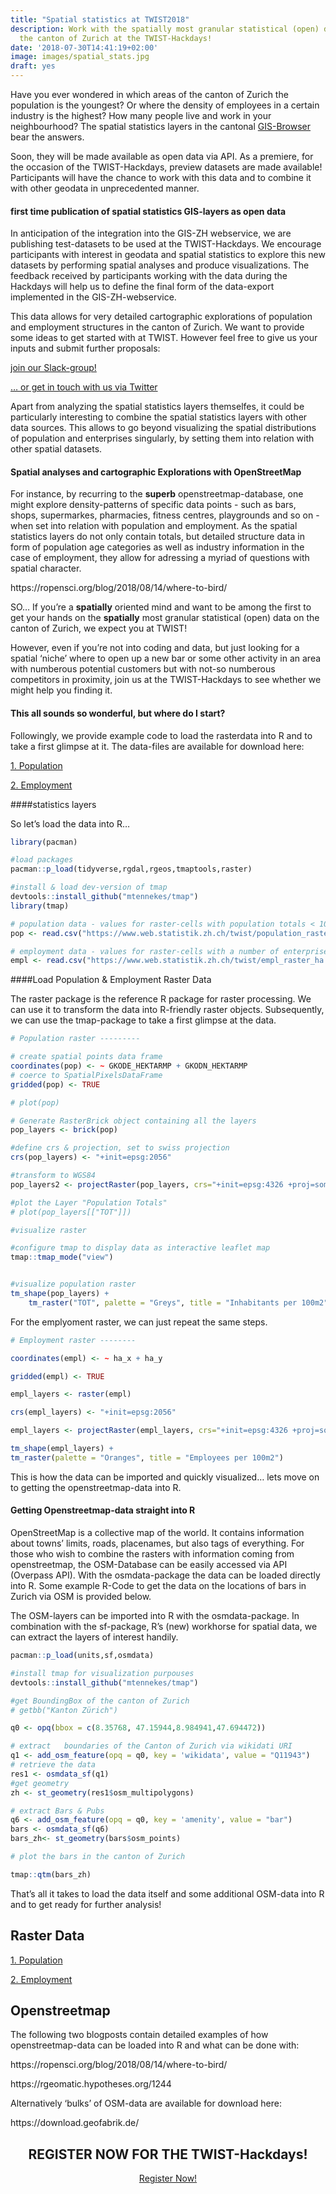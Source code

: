 ```yaml
---
title: "Spatial statistics at TWIST2018"
description: Work with the spatially most granular statistical (open) data on
  the canton of Zurich at the TWIST-Hackdays!
date: '2018-07-30T14:41:19+02:00'
image: images/spatial_stats.jpg
draft: yes
---
```


Have you ever wondered in which areas of the canton of Zurich the population is the youngest? Or where the density of employees in a certain industry is the highest? How many people live and work in your neighbourhood? The spatial statistics layers in the cantonal [GIS-Browser](https://maps.zh.ch/) bear the answers.

Soon, they will be made available as open data via API. As a premiere, for the occasion of the TWIST-Hackdays, preview datasets are made available! Participants will have the chance to work with this data and to combine it with other geodata in unprecedented manner.

#### first time publication of spatial statistics GIS-layers as open data

In anticipation of the integration into the GIS-ZH webservice, we are publishing test-datasets to be used at the TWIST-Hackdays. We encourage participants with interest in geodata and spatial statistics to explore this new datasets by performing spatial analyses and produce visualizations. The feedback received by participants working with the data during the Hackdays will help us to define the final form of the data-export implemented in the GIS-ZH-webservice. 

This data allows for very detailed cartographic explorations of population and employment structures in the canton of Zurich. We want to provide some ideas to get started with at TWIST. However feel free to give us your inputs and submit further proposals:

[join our Slack-group!](https://join.slack.com/t/twist2018/shared_invite/enQtMzkwNzkzNDg1MDkzLTY0ZDFmYWFjODViZmVmNGUyNzBjMDQxYTU3MGEyYmY4YmViYzAzNzA1NTFiMWYyZTAyOWJmYWU2Y2FhZjkwYmM)

[... or get in touch with us via Twitter](https://twitter.com/TWIST2018)

Apart from analyzing the spatial statistics layers themselfes, it could be particularly interesting to combine the spatial statistics layers with other data sources. This allows to go beyond visualizing the spatial distributions of population and enterprises singularly, by setting them into relation with other spatial datasets. 

#### Spatial analyses and cartographic Explorations with OpenStreetMap

For instance, by recurring to the **superb** openstreetmap-database, one might explore density-patterns of specific data points - such as bars, shops, supermarkes, pharmacies, fitness centres, playgrounds and so on - when set into relation with population and employment. As the spatial statistics layers do not only contain totals, but detailed structure data in form of population age categories as well as industry information in the case of employment, they allow for adressing a myriad of questions with spatial character.


https://ropensci.org/blog/2018/08/14/where-to-bird/

SO... If you're a **spatially** oriented mind and want to be among the first to get your hands on the **spatially** most granular statistical (open) data on the canton of Zurich, we expect you at TWIST!

However, even if you're not into coding and data, but just looking for a spatial 'niche' where to open up a new bar or some other activity in an area with numberous potential customers but with not-so numberous competitors in proximity, join us at the TWIST-Hackdays to see whether we might help you finding it.

#### This all sounds so wonderful, but where do I start?

Followingly, we provide example code to load the rasterdata into R and to take a first glimpse at it. The data-files are available for download here:

[1. Population](https://www.web.statistik.zh.ch/twist/population_raster_ha.csv)

[2. Employment](https://www.web.statistik.zh.ch/twist/empl_raster_ha.csv) 

####statistics layers

So let's load the data into R...
```r
library(pacman)

#load packages
pacman::p_load(tidyverse,rgdal,rgeos,tmaptools,raster)

#install & load dev-version of tmap
devtools::install_github("mtennekes/tmap")
library(tmap)

# population data - values for raster-cells with population totals < 10 have been excluded
pop <- read.csv("https://www.web.statistik.zh.ch/twist/population_raster_ha.csv")

# employment data - values for raster-cells with a number of enterprises <= 3 have been excluded
empl <- read.csv("https://www.web.statistik.zh.ch/twist/empl_raster_ha.csv", sep=";")

```

####Load Population & Employment Raster Data

The raster package is the reference R package for raster processing. We can use it to transform the data into R-friendly raster objects. Subsequently, we can use the tmap-package to take a first glimpse at the data. 


```r

# Population raster ---------

# create spatial points data frame
coordinates(pop) <- ~ GKODE_HEKTARMP + GKODN_HEKTARMP
# coerce to SpatialPixelsDataFrame
gridded(pop) <- TRUE

# plot(pop)

# Generate RasterBrick object containing all the layers
pop_layers <- brick(pop)

#define crs & projection, set to swiss projection
crs(pop_layers) <- "+init=epsg:2056" 

#transform to WGS84
pop_layers2 <- projectRaster(pop_layers, crs="+init=epsg:4326 +proj=somerc +lat_0=46.95240555555556 +lon_0=7.439583333333333 +k_0=1 +x_0=2600000 +y_0=1200000 +ellps=bessel +units=m +no_defs")

#plot the Layer "Population Totals"
# plot(pop_layers[["TOT"]])

#visualize raster

#configure tmap to display data as interactive leaflet map
tmap::tmap_mode("view")


#visualize population raster
tm_shape(pop_layers) +
    tm_raster("TOT", palette = "Greys", title = "Inhabitants per 100m2")
```

For the emplyoment raster, we can just repeat the same steps.
  
```r
# Employment raster --------

coordinates(empl) <- ~ ha_x + ha_y

gridded(empl) <- TRUE

empl_layers <- raster(empl)

crs(empl_layers) <- "+init=epsg:2056" 

empl_layers <- projectRaster(empl_layers, crs="+init=epsg:4326 +proj=somerc +lat_0=46.95240555555556 +lon_0=7.439583333333333 +k_0=1 +x_0=2600000 +y_0=1200000 +ellps=bessel +units=m +no_defs")

tm_shape(empl_layers) +
tm_raster(palette = "Oranges", title = "Employees per 100m2")

```
This is how the data can be imported and quickly visualized... lets move on to getting the openstreetmap-data into R.
      
#### Getting Openstreetmap-data straight into R

OpenStreetMap is a collective map of the world. It contains information about towns’ limits, roads, placenames, but also tags of everything. For those who wish to combine the rasters with information coming from openstreetmap, the OSM-Database can be easily accessed via API (Overpass API). With the osmdata-package the data can be loaded directly into R. Some example R-Code to get the data on the locations of bars in Zurich via OSM is provided below. 

The OSM-layers can be imported into R with the osmdata-package. In combination with the sf-package, R's (new) workhorse for spatial data, we can extract the layers of interest handily.

```r

pacman::p_load(units,sf,osmdata)

#install tmap for visualization purpouses
devtools::install_github("mtennekes/tmap")

#get BoundingBox of the canton of Zurich
# getbb("Kanton Zürich")

q0 <- opq(bbox = c(8.35768, 47.15944,8.984941,47.694472))

# extract	boundaries of the Canton of Zurich via wikidati URI
q1 <- add_osm_feature(opq = q0, key = 'wikidata', value = "Q11943")
# retrieve the data
res1 <- osmdata_sf(q1)
#get geometry
zh <- st_geometry(res1$osm_multipolygons)

# extract Bars & Pubs
q6 <- add_osm_feature(opq = q0, key = 'amenity', value = "bar")
bars <- osmdata_sf(q6)
bars_zh<- st_geometry(bars$osm_points)

# plot the bars in the canton of Zurich

tmap::qtm(bars_zh)

```

That's all it takes to load the data itself and some additional OSM-data into R and to get ready for further analysis!

## Raster Data

[1. Population](https://www.web.statistik.zh.ch/twist/population_raster_ha.csv)   

[2. Employment](https://www.web.statistik.zh.ch/twist/empl_raster_ha.csv) 

## Openstreetmap

The following two blogposts contain detailed examples of how openstreetmap-data can be loaded into R and what can be done with:

https://ropensci.org/blog/2018/08/14/where-to-bird/

https://rgeomatic.hypotheses.org/1244


Alternatively 'bulks' of OSM-data are available for download here:

https://download.geofabrik.de/ 


 
<center><h2>REGISTER NOW FOR THE TWIST-Hackdays!</h2></center>

<center><a target="_blank" href="https://www.eventbrite.de/e/twist-2018-tickets-44099503803" class="button back alt2">Register Now!</a></center>



